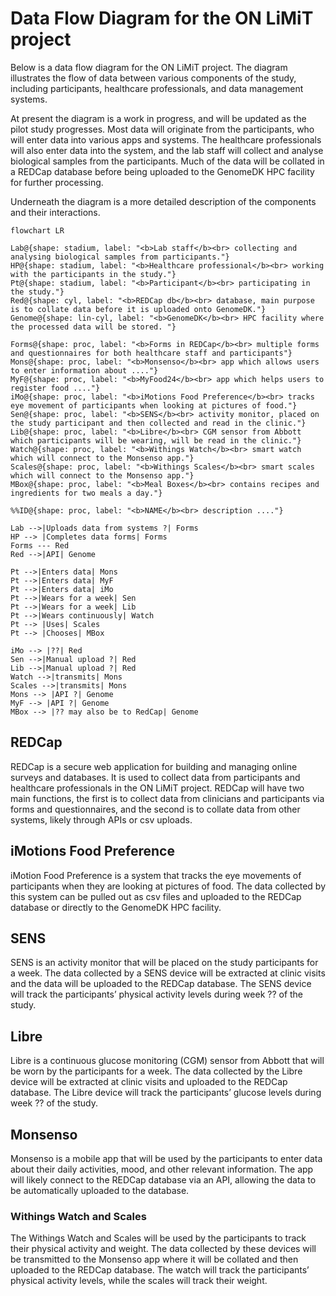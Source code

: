 # Data Flow Diagram for the ON LiMiT project

Below is a data flow diagram for the ON LiMiT project. The diagram illustrates the flow of data between various components of the study, including participants, healthcare professionals, and data management systems.

At present the diagram is a work in progress, and will be updated as the pilot study progresses. Most data will originate from the participants, who will enter data into various apps and systems. The healthcare professionals will also enter data into the system, and the lab staff will collect and analyse biological samples from the participants. Much of the data will be collated in a REDCap database before being uploaded to the GenomeDK HPC facility for further processing.

Underneath the diagram is a more detailed description of the components and their interactions.

```mermaid
flowchart LR

Lab@{shape: stadium, label: "<b>Lab staff</b><br> collecting and analysing biological samples from participants."}
HP@{shape: stadium, label: "<b>Healthcare professional</b><br> working with the participants in the study."}
Pt@{shape: stadium, label: "<b>Participant</b><br> participating in the study."}
Red@{shape: cyl, label: "<b>REDCap db</b><br> database, main purpose is to collate data before it is uploaded onto GenomeDK."}
Genome@{shape: lin-cyl, label: "<b>GenomeDK</b><br> HPC facility where the processed data will be stored. "}

Forms@{shape: proc, label: "<b>Forms in REDCap</b><br> multiple forms and questionnaires for both healthcare staff and participants"}
Mons@{shape: proc, label: "<b>Monsenso</b><br> app which allows users to enter information about ...."}
MyF@{shape: proc, label: "<b>MyFood24</b><br> app which helps users to register food ...."}
iMo@{shape: proc, label: "<b>iMotions Food Preference</b><br> tracks eye movement of participants when looking at pictures of food."}
Sen@{shape: proc, label: "<b>SENS</b><br> activity monitor, placed on the study participant and then collected and read in the clinic."}
Lib@{shape: proc, label: "<b>Libre</b><br> CGM sensor from Abbott which participants will be wearing, will be read in the clinic."}
Watch@{shape: proc, label: "<b>Withings Watch</b><br> smart watch which will connect to the Monsenso app."}
Scales@{shape: proc, label: "<b>Withings Scales</b><br> smart scales which will connect to the Monsenso app."}
MBox@{shape: proc, label: "<b>Meal Boxes</b><br> contains recipes and ingredients for two meals a day."}

%%ID@{shape: proc, label: "<b>NAME</b><br> description ...."}

Lab -->|Uploads data from systems ?| Forms
HP --> |Completes data forms| Forms
Forms --- Red
Red -->|API| Genome

Pt -->|Enters data| Mons
Pt -->|Enters data| MyF
Pt -->|Enters data| iMo
Pt -->|Wears for a week| Sen
Pt -->|Wears for a week| Lib
Pt -->|Wears continuously| Watch
Pt --> |Uses| Scales
Pt --> |Chooses| MBox

iMo --> |??| Red
Sen -->|Manual upload ?| Red
Lib -->|Manual upload ?| Red
Watch -->|transmits| Mons
Scales -->|transmits| Mons
Mons --> |API ?| Genome
MyF --> |API ?| Genome
MBox --> |?? may also be to RedCap| Genome
```

## REDCap

REDCap is a secure web application for building and managing online surveys and databases. It is used to collect data from participants and healthcare professionals in the ON LiMiT project. REDCap will have two main functions, the first is to collect data from clinicians and participants via forms and questionnaires, and the second is to collate data from other systems, likely through APIs or csv uploads.

## iMotions Food Preference

iMotion Food Preference is a system that tracks the eye movements of participants when they are looking at pictures of food. The data collected by this system can be pulled out as csv files and uploaded to the REDCap database or directly to the GenomeDK HPC facility.

## SENS

SENS is an activity monitor that will be placed on the study participants for a week. The data collected by a SENS device will be extracted at clinic visits and the data will be uploaded to the REDCap database. The SENS device will track the participants' physical activity levels during week ?? of the study.

## Libre

Libre is a continuous glucose monitoring (CGM) sensor from Abbott that will be worn by the participants for a week. The data collected by the Libre device will be extracted at clinic visits and uploaded to the REDCap database. The Libre device will track the participants' glucose levels during week ?? of the study.

## Monsenso

Monsenso is a mobile app that will be used by the participants to enter data about their daily activities, mood, and other relevant information. The app will likely connect to the REDCap database via an API, allowing the data to be automatically uploaded to the database.

### Withings Watch and Scales

The Withings Watch and Scales will be used by the participants to track their physical activity and weight. The data collected by these devices will be transmitted to the Monsenso app where it will be collated and then uploaded to the REDCap database. The watch will track the participants' physical activity levels, while the scales will track their weight.
